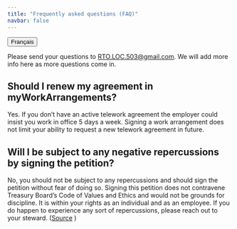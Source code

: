 ```yaml
---
title: "Frequently asked questions (FAQ)"
navbar: false
---
```


<link rel="stylesheet" href=https://cdnjs.cloudflare.com/ajax/libs/font-awesome/4.7.0/css/font-awesome.min.css><button onclick="window.location = location.href.replace('en','fr');" class="btn"><i class="fa fa-language"></i> Français</button>

Please send your questions to [RTO.LOC.503@gmail.com](mailto:RTO.LOC.503@gmail.com). We will add more info here as more questions come in.

## Should I renew my agreement in myWorkArrangements?

Yes. If you don't have an active telework agreement the employer could insist you work in office 5 days a week. Signing a work arrangement does not limit your ability to request a new telework agreement in future.

## Will I be subject to any negative repercussions by signing the petition?

No, you should not be subject to any repercussions and should sign the petition without fear of doing so. Signing this petition does not contravene Treasury Board’s Code of Values and Ethics and would not be grounds for discipline. It is within your rights as an individual and as an employee. If you do happen to experience any sort of repercussions, please reach out to your steward. ([Source](https://pipsc.ca/news-issues/return-to-workplace/faq-returning-to-workplace) )